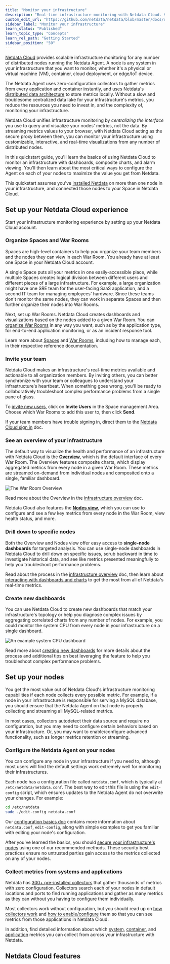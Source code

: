 ```yaml
---
title: "Monitor your infrastructure"
description: "Real-time infrastructure monitoring with Netdata Cloud. View key metrics, insightful charts, and active alarms from all your nodes."
custom_edit_url: "https://github.com/netdata/netdata/blob/master/docs/quickstart/infrastructure.md"
sidebar_label: "Monitor your infrastructure"
learn_status: "Published"
learn_topic_type: "Concepts"
learn_rel_path: "Getting Started"
sidebar_position: "50"
---
```



[Netdata Cloud](https://app.netdata.cloud) provides scalable infrastructure monitoring for any number of distributed
nodes running the Netdata Agent. A node is any system in your infrastructure that you want to monitor, whether it's a
physical or virtual machine (VM), container, cloud deployment, or edge/IoT device.

The Netdata Agent uses zero-configuration collectors to gather metrics from every application and container instantly,
and uses Netdata's [distributed data architecture](/docs/nightly/concepts/distributed-data-architecture) to store metrics
locally. Without a slow and troublesome centralized data lake for your infrastructure's metrics, you reduce the
resources you need to invest in, and the complexity of, monitoring your infrastructure. 

Netdata Cloud unifies infrastructure monitoring by _centralizing the interface_ you use to query and visualize your
nodes' metrics, not the data. By streaming metrics values to your browser, with Netdata Cloud acting as the secure proxy
between them, you can monitor your infrastructure using customizable, interactive, and real-time visualizations from any
number of distributed nodes.

In this quickstart guide, you'll learn the basics of using Netdata Cloud to monitor an infrastructure with dashboards,
composite charts, and alarm viewing. You'll then learn about the most critical ways to configure the Agent on each of
your nodes to maximize the value you get from Netdata.

This quickstart assumes you've [installed Netdata](/docs/nightly/getting-started/install-netdata)
on more than one node in your infrastructure, and connected those nodes to your Space in Netdata Cloud. 

## Set up your Netdata Cloud experience

Start your infrastructure monitoring experience by setting up your Netdata Cloud account.

### Organize Spaces and War Rooms

Spaces are high-level containers to help you organize your team members and the nodes they can view in each War Room.
You already have at least one Space in your Netdata Cloud account.

A single Space puts all your metrics in one easily-accessible place, while multiple Spaces creates logical division
between different users and different pieces of a large infrastructure. For example, a large organization might have one
SRE team for the user-facing SaaS application, and a second IT team for managing employees' hardware. Since these teams
don't monitor the same nodes, they can work in separate Spaces and then further organize their nodes into War Rooms.

Next, set up War Rooms. Netdata Cloud creates dashboards and visualizations based on the nodes added to a given War
Room. You can [organize War Rooms](/docs/nightly/operations/war-rooms#war-room-organization) in any way
you want, such as by the application type, for end-to-end application monitoring, or as an incident response tool.

Learn more about [Spaces](/docs/nightly/operations/spaces) and [War
Rooms](https://github.com/netdata/netdata/blob/master/docs/cloud/war-rooms.md), including how to manage each, in their respective reference
documentation.

### Invite your team

Netdata Cloud makes an infrastructure's real-time metrics available and actionable to all organization members. By
inviting others, you can better synchronize with your team or colleagues to understand your infrastructure's heartbeat.
When something goes wrong, you'll be ready to collaboratively troubleshoot complex performance problems from a single
pane of glass.

To [invite new users](/docs/nightly/operations/invite-your-team), click on **Invite Users** in the
Space management Area. Choose which War Rooms to add this user to, then click **Send**.

If your team members have trouble signing in, direct them to the [Netdata Cloud sign
in](https://github.com/netdata/netdata/blob/master/docs/cloud/manage/sign-in.mdx) doc.

### See an overview of your infrastructure

The default way to visualize the health and performance of an infrastructure with Netdata Cloud is the
[**Overview**](/docs/nightly/operations/netdata-cloud-visualizations/see-an-overview-of-your-infrastructure), which is the default interface of every War Room. The
Overview features composite charts, which display aggregated metrics from every node in a given War Room. These metrics
are streamed on-demand from individual nodes and composited onto a single, familiar dashboard.

![The War Room
Overview](https://user-images.githubusercontent.com/1153921/108732681-09791980-74eb-11eb-9ba2-98cb1b6608de.png)

Read more about the Overview in the [infrastructure overview](/docs/nightly/operations/netdata-cloud-visualizations/see-an-overview-of-your-infrastructure) doc.

Netdata Cloud also features the [**Nodes view**](/docs/nightly/operations/visualizations/nodes-view), which you can
use to configure and see a few key metrics from every node in the War Room, view health status, and more.

### Drill down to specific nodes

Both the Overview and Nodes view offer easy access to **single-node dashboards** for targeted analysis. You can use
single-node dashboards in Netdata Cloud to drill down on specific issues, scrub backward in time to investigate
historical data, and see like metrics presented meaningfully to help you troubleshoot performance problems.

Read about the process in the [infrastructure
overview](https://github.com/netdata/netdata/blob/master/docs/visualize/overview-infrastructure.md#drill-down-with-single-node-dashboards) doc, then learn about [interacting with
dashboards and charts](https://github.com/netdata/netdata/blob/master/docs/visualize/interact-dashboards-charts.md) to get the most from all of Netdata's real-time
metrics.

### Create new dashboards

You can use Netdata Cloud to create new dashboards that match your infrastructure's topology or help you diagnose
complex issues by aggregating correlated charts from any number of nodes. For example, you could monitor the system CPU
from every node in your infrastructure on a single dashboard.

![An example system CPU
dashboard](https://user-images.githubusercontent.com/1153921/108732974-4b09c480-74eb-11eb-87a2-c67e569c08b6.png)

Read more about [creating new dashboards](/docs/nightly/operations/netdata-cloud-visualizations/create-new-dashboards) for more details about the process and
additional tips on best leveraging the feature to help you troubleshoot complex performance problems.

## Set up your nodes

You get the most value out of Netdata Cloud's infrastructure monitoring capabilities if each node collects every
possible metric. For example, if a node in your infrastructure is responsible for serving a MySQL database, you should
ensure that the Netdata Agent on that node is properly collecting and streaming all MySQL-related metrics.

In most cases, collectors autodetect their data source and require no configuration, but you may need to configure
certain behaviors based on your infrastructure. Or, you may want to enable/configure advanced functionality, such as
longer metrics retention or streaming.

### Configure the Netdata Agent on your nodes

You can configure any node in your infrastructure if you need to, although most users will find the default settings
work extremely well for monitoring their infrastructures.

Each node has a configuration file called `netdata.conf`, which is typically at `/etc/netdata/netdata.conf`. The best
way to edit this file is using the `edit-config` script, which ensures updates to the Netdata Agent do not overwrite
your changes. For example:

```bash
cd /etc/netdata
sudo ./edit-config netdata.conf
```

Our [configuration basics doc](/docs/nightly/setup/setup) contains more information about `netdata.conf`, `edit-config`,
along with simple examples to get you familiar with editing your node's configuration.

After you've learned the basics, you should [secure your infrastructure's nodes](/docs/nightly/setup/secure-your-nodes) using
one of our recommended methods. These security best practices ensure no untrusted parties gain access to the metrics
collected on any of your nodes.

### Collect metrics from systems and applications

Netdata has [300+ pre-installed collectors](/docs/nightly/references/collectors/supported-collectors-list) that gather thousands of metrics with zero
configuration. Collectors search each of your nodes in default locations and ports to find running applications and
gather as many metrics as they can without you having to configure them individually.

Most collectors work without configuration, but you should read up on [how collectors
work](https://github.com/netdata/netdata/blob/master/docs/collect/how-collectors-work.md) and [how to enable/configure](/docs/nightly/setup/enable-or-configure-a-collector) them so
that you can see metrics from those applications in Netdata Cloud.

In addition, find detailed information about which [system](/docs/nightly/concepts/system-metrics),
[container](/docs/nightly/concepts/container-metrics), and [application](/docs/nightly/concepts/application-metrics) metrics you can
collect from across your infrastructure with Netdata.

## Netdata Cloud features

<Grid columns="2">
  <Box
    title="Spaces and War Rooms">
    <BoxList>
      <BoxListItem to="https://github.com/netdata/netdata/blob/master/docs/cloud/spaces.md" title="Spaces" />
      <BoxListItem to="https://github.com/netdata/netdata/blob/master/docs/cloud/war-rooms.md" title="War Rooms" />
    </BoxList>
  </Box>
  <Box
    title="Dashboards">
    <BoxList>
      <BoxListItem to="https://github.com/netdata/netdata/blob/master/docs/cloud/visualize/overview.md" title="Overview" />
      <BoxListItem to="https://github.com/netdata/netdata/blob/master/docs/cloud/visualize/nodes.md" title="Nodes view" />
      <BoxListItem to="https://github.com/netdata/netdata/blob/master/docs/cloud/visualize/kubernetes.md" title="Kubernetes" />
      <BoxListItem to="https://github.com/netdata/netdata/blob/master/docs/cloud/visualize/dashboards.md" title="Create new dashboards" />
    </BoxList>
  </Box>
  <Box
    title="Alerts and notifications">
    <BoxList>
      <BoxListItem to="https://github.com/netdata/netdata/blob/master/docs/cloud/alerts-notifications/view-active-alerts.mdx" title="View active alerts" />
      <BoxListItem to="https://github.com/netdata/netdata/blob/master/docs/cloud/alerts-notifications/smartboard.mdx" title="Alerts Smartboard" />
      <BoxListItem to="https://github.com/netdata/netdata/blob/master/docs/cloud/alerts-notifications/notifications.mdx" title="Alert notifications" />
    </BoxList>
  </Box>
  <Box
    title="Troubleshooting with Netdata Cloud">
    <BoxListItem to="https://github.com/netdata/netdata/blob/master/docs/cloud/insights/metric-correlations.md" title="Metric Correlations" />
    <BoxListItem to="https://github.com/netdata/netdata/blob/master/docs/cloud/insights/anomaly-advisor.mdx" title="Anomaly Advisor" />
    <BoxListItem to="https://github.com/netdata/netdata/blob/master/docs/cloud/insights/events-feed.md" title="Events Feed" />
  </Box>
  <Box
    title="Management and settings">
    <BoxList>
      <BoxListItem to="https://github.com/netdata/netdata/blob/master/docs/cloud/manage/sign-in.mdx" title="Sign in with email, Google, or GitHub" />
      <BoxListItem to="https://github.com/netdata/netdata/blob/master/docs/cloud/manage/invite-your-team.md" title="Invite your team" />
      <BoxListItem to="https://github.com/netdata/netdata/blob/master/docs/cloud/manage/themes.md" title="Choose your Netdata Cloud theme" />
      <BoxListItem to="https://github.com/netdata/netdata/blob/master/docs/cloud/manage/role-based-access.md" title="Role-Based Access" />
      <BoxListItem to="https://github.com/netdata/netdata/blob/master/docs/cloud/manage/plans.md" title="Paid Plans" />
    </BoxList>
  </Box>
</Grid>
